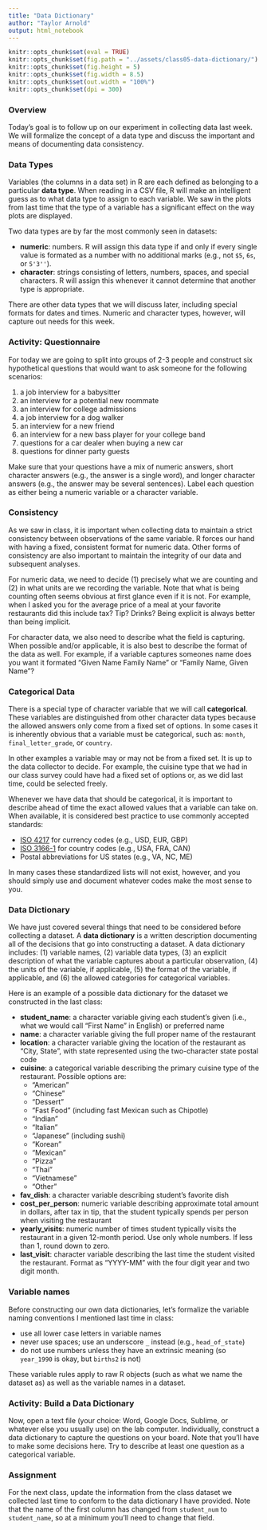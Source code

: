 ```yaml
---
title: "Data Dictionary"
author: "Taylor Arnold"
output: html_notebook
---
```


```r
knitr::opts_chunk$set(eval = TRUE)
knitr::opts_chunk$set(fig.path = "../assets/class05-data-dictionary/")
knitr::opts_chunk$set(fig.height = 5)
knitr::opts_chunk$set(fig.width = 8.5)
knitr::opts_chunk$set(out.width = "100%")
knitr::opts_chunk$set(dpi = 300)
```

### Overview

Today's goal is to follow up on our experiment in collecting data last week.
We will formalize the concept of a data type and discuss the important and
means of documenting data consistency.

### Data Types

Variables (the columns in a data set) in R are each defined as belonging to
a particular **data type**. When reading in a CSV file, R will make an
intelligent guess as to what data type to assign to each variable. We saw in
the plots from last time that the type of a variable has a significant effect
on the way plots are displayed.

Two data types are by far the most commonly seen in datasets:

- **numeric**: numbers. R will assign this data type if and only
if every single value is formated as a number with no additional marks (e.g.,
not `$5`, `6s`, or `5'3''`).
- **character**: strings consisting of letters, numbers, spaces, and special
characters. R will assign this whenever it cannot determine that another
type is appropriate.

There are other data types that we will discuss later, including special
formats for dates and times. Numeric and character types, however, will
capture out needs for this week.

### Activity: Questionnaire

For today we are going to split into groups of 2-3 people and construct six
hypothetical questions that would want to ask someone for the following
scenarios:

1. a job interview for a babysitter
2. an interview for a potential new roommate
3. an interview for college admissions
4. a job interview for a dog walker
5. an interview for a new friend
6. an interview for a new bass player for your college band
7. questions for a car dealer when buying a new car
8. questions for dinner party guests

Make sure that your questions have a mix of numeric answers, short character
answers (e.g., the answer is a single word), and longer character answers
(e.g., the answer may be several sentences). Label each question as either
being a numeric variable or a character variable.

### Consistency

As we saw in class, it is important when collecting data to maintain a strict
consistency between observations of the same variable. R forces our hand with
having a fixed, consistent format for numeric data. Other forms of consistency
are also important to maintain the integrity of our data and subsequent
analyses.

For numeric data, we need to decide (1) precisely what we are counting and
(2) in what units are we recording the variable. Note that what is being
counting often seems obvious at first glance even if it is not. For example,
when I asked you for the average price of a meal at your favorite restaurants
did this include tax? Tip? Drinks? Being explicit is always better than being
implicit.

For character data, we also need to describe what the field is capturing.
When possible and/or applicable, it is also best to describe the format of the
data as well. For example, if a variable captures someones name does you want
it formated "Given Name Family Name" or "Family Name, Given Name"?

### Categorical Data

There is a special type of character variable that we will call
**categorical**. These variables are distinguished from other character
data types because the allowed answers only come from a fixed set of options.
In some cases it is inherently obvious that a variable must be categorical,
such as: `month`, `final_letter_grade`, or `country`.

In other examples a variable may or may not be from a fixed set. It is up to
the data collector to decide. For example, the cuisine type that we had in
our class survey could have had a fixed set of options or, as we did last
time, could be selected freely.

Whenever we have data that should be categorical, it is important to describe
ahead of time the exact allowed values that a variable can take on. When
available, it is considered best practice to use commonly accepted standards:

- [ISO 4217](https://en.wikipedia.org/wiki/ISO_4217) for currency codes
(e.g., USD, EUR, GBP)
- [ISO 3166-1](https://en.wikipedia.org/wiki/ISO_3166-1) for country codes
(e.g., USA, FRA, CAN)
- Postal abbreviations for US states (e.g., VA, NC, ME)

In many cases these standardized lists will not exist, however, and you should
simply use and document whatever codes make the most sense to you.

### Data Dictionary

We have just covered several things that need to be considered before
collecting a dataset. A **data dictionary** is a written description
documenting all of the decisions that go into constructing a dataset.
A data dictionary includes: (1) variable names, (2) variable data types,
(3) an explicit description of what the variable captures about a particular
observation, (4) the units of the variable, if applicable, (5) the format of
the variable, if applicable, and (6) the allowed categories for categorical
variables.

Here is an example of a possible data dictionary for the dataset we
constructed in the last class:

- **student_name**: a character variable giving each student's given (i.e.,
what we would call "First Name" in English) or preferred name
- **name**: a character variable giving the full proper name of the restaurant
- **location**: a character variable giving the location of the restaurant
as "City, State", with state represented using the two-character state postal
code
- **cuisine**: a categorical variable describing the primary cuisine type of
the restaurant. Possible options are:
    - "American"
    - "Chinese"
    - "Dessert"
    - "Fast Food" (including fast Mexican such as Chipotle)
    - "Indian"
    - "Italian"
    - "Japanese" (including sushi)
    - "Korean"
    - "Mexican"
    - "Pizza"
    - "Thai"
    - "Vietnamese"
    - "Other"
- **fav_dish**: a character variable describing student's favorite dish
- **cost_per_person**: numeric variable describing approximate total amount in
dollars, after tax in tip, that the student typically spends per person when
visiting the restaurant
- **yearly_visits**: numeric number of times student typically visits the
restaurant in a given 12-month period. Use only whole numbers. If less than 1,
round down to zero.
- **last_visit**: character variable describing the last time the student
visited the restaurant. Format as "YYYY-MM" with the four digit year and two
digit month.

### Variable names

Before constructing our own data dictionaries, let's formalize the variable
naming conventions I mentioned last time in class:

- use all lower case letters in variable names
- never use spaces; use an underscore `_` instead (e.g., `head_of_state`)
- do not use numbers unless they have an extrinsic meaning (so `year_1990`
is okay, but `births2` is not)

These variable rules apply to raw R objects (such as what we name the dataset
as) as well as the variable names in a dataset.

### Activity: Build a Data Dictionary

Now, open a text file (your choice: Word, Google Docs, Sublime, or whatever
else you usually use) on the lab computer. Individually, construct a data
dictionary to capture the questions on your board. Note that you'll have to
make some decisions here. Try to describe at least one question as a
categorical variable.

### Assignment

For the next class, update the information from the class dataset we collected
last time to conform to the data dictionary I have provided. Note that the
name of the first column has changed from `student_num` to `student_name`, so
at a minimum you'll need to change that field.







